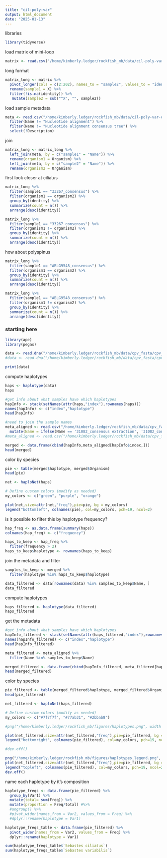 ```yaml
---
title: "cil-poly-var"
output: html_document
date: "2025-01-13"
---
```


libraries
```r
library(tidyverse)
```

load matrix of mini-loop
```r
matrix <- read.csv("/home/kimberly.ledger/rockfish_mb/data/cil-poly-var-dloop-matrix.csv")
```

long format 
```r
matrix_long <- matrix %>%
  pivot_longer(cols = c(2:202), names_to = "sample2", values_to = "identity") %>%
  rename(sample1 = X) %>%
  filter(!is.na(identity)) %>%
   mutate(sample2 = sub("^X", "", sample2))
```

load sample metadata
```r
meta <- read.csv("/home/kimberly.ledger/rockfish_mb/data/cil-poly-var-dloop-meta.csv") %>%
  filter(Name != "Nucleotide alignment") %>%
  filter(Name != "Nucleotide alignment consensus tree") %>%
  select(!Description) 
```

join
```r
matrix_long <- matrix_long %>%
  left_join(meta, by = c("sample1" = "Name")) %>%
  rename(organism1 = Organism) %>%
  left_join(meta, by = c("sample2" = "Name")) %>%
  rename(organism2 = Organism) 
```


first look closer at ciliatus
```r
matrix_long %>%
  filter(sample1 == "33267_consensus") %>%
  filter(organism1 == organism2) %>%
  group_by(identity) %>%
  summarize(count = n()) %>%
  arrange(desc(identity))

matrix_long %>%
  filter(sample1 == "33267_consensus") %>%
  filter(organism1 != organism2) %>%
  group_by(identity) %>%
  summarize(count = n()) %>%
  arrange(desc(identity))
```


how about polyspinus
```r
matrix_long %>%
  filter(sample1 == "ABLG9548_consensus") %>%
  filter(organism1 == organism2) %>%
  group_by(identity) %>%
  summarize(count = n()) %>%
  arrange(desc(identity))

matrix_long %>%
  filter(sample1 == "ABLG9548_consensus") %>%
  filter(organism1 != organism2) %>%
  group_by(identity) %>%
  summarize(count = n()) %>%
  arrange(desc(identity))
```


### starting here 


```r
library(ape)
library(pegas)
```


```r
data <- read.dna("/home/kimberly.ledger/rockfish_mb/data/cpv_fasta/cpv_minidloop_aligned.fasta", format = "fasta")
#data <- read.dna("/home/kimberly.ledger/rockfish_mb/data/cpv_fasta/cpv_minidloop_aligned_filtered.fasta", format = "fasta")

print(data)
```

compute haplotypes 
```r
haps <- haplotype(data)
haps
```

```r
#get info about what samples have which haplotypes
hapInfo <- stack(setNames(attr(haps,"index"),rownames(haps)))
names(hapInfo) <- c("index","haplotype")
head(hapInfo)

#need to join the sample names 
meta_aligned <- read.csv("/home/kimberly.ledger/rockfish_mb/data/cpv_fasta/cpv_meta.csv") %>%
  mutate(Name = ifelse(Name == '31082_consensus extraction', '31082_consensus_extraction', Name))
#meta_aligned <- read.csv("/home/kimberly.ledger/rockfish_mb/data/cpv_fasta/cpv_meta_filtered.csv")

merged <- data.frame(cbind(hapInfo,meta_aligned[hapInfo$index,]))
head(merged)
```


color by species 
```r
pie <- table(merged$haplotype, merged$Organism)
head(pie)
```

```r
net <- haploNet(haps)

# Define custom colors (modify as needed)
my_colors <- c("green", "purple", "orange")

plot(net,size=attr(net,"freq"),pie=pie, bg = my_colors)
legend("bottomleft", colnames(pie), col=my_colors, pch=19, ncol=2)
```


is it possible to filter this by haplotype frequency? 
```r
hap_freq <- as.data.frame(summary(haps))
colnames(hap_freq) <- c("frequency")

haps_to_keep <- hap_freq %>%
  filter(frequency > 2)
haps_to_keep$haplotype <- rownames(haps_to_keep)
```


join the metadata and filter 
```r
samples_to_keep <- merged %>%
  filter(haplotype %in% haps_to_keep$haplotype)

data_filtered <- data[rownames(data) %in% samples_to_keep$Name, ]
data_filtered
```

compute haplotypes 
```r
haps_filtered <- haplotype(data_filtered)
haps_filtered
```


get the metadata 
```r
#get info about what samples have which haplotypes
hapInfo_filtered <- stack(setNames(attr(haps_filtered,"index"),rownames(haps_filtered)))
names(hapInfo_filtered) <- c("index","haplotype")
head(hapInfo_filtered)

meta_filtered <- meta_aligned %>%
  filter(Name %in% samples_to_keep$Name)

merged_filtered <- data.frame(cbind(hapInfo_filtered, meta_filtered[hapInfo_filtered$index,]))
head(merged_filtered)
```


color by species 
```r
pie_filtered <- table(merged_filtered$haplotype, merged_filtered$Organism)
head(pie_filtered)
```

```r
net_filtered <- haploNet(haps_filtered)

# Define custom colors (modify as needed)
my_colors <- c("#7f7f7f", "#77ab31", "#2bbab8")

#png("/home/kimberly.ledger/rockfish_mb/figures/haplotypes.png", width = 2400, height = 1800, res = 300)  # Set dimensions & resolution

plot(net_filtered,size=attr(net_filtered,"freq"),pie=pie_filtered, bg = my_colors, labels = rep("", length(net)))
legend("bottomright", colnames(pie_filtered), col=my_colors, pch=19, ncol=2)

#dev.off()
```

```r
png("/home/kimberly.ledger/rockfish_mb/figures/haplotypes_legend.png", width = 2400, height = 1800, res = 300)  # Set dimensions & resolution
plot(net_filtered,size=attr(net_filtered,"freq"),pie=pie_filtered, bg = my_colors)
legend("topleft", colnames(pie_filtered), col=my_colors, pch=19, ncol=2)
dev.off()
```


name each haplotype by it's composition 

```r
haplotype_freqs <- data.frame(pie_filtered) %>%
  group_by(Var1) %>% 
  mutate(total= sum(Freq)) %>%
  mutate(proportion = Freq/total) #%>%
  #ungroup() %>%
  #pivot_wider(names_from = Var2, values_from = Freq) %>%
  #dplyr::rename(haplotype = Var1)

haplotype_freqs_table <- data.frame(pie_filtered) %>%
  pivot_wider(names_from = Var2, values_from = Freq) %>%
  dplyr::rename(haplotype = Var1)

sum(haplotype_freqs_table$`Sebastes ciliatus`)
sum(haplotype_freqs_table$`Sebastes variabilis`)
```


